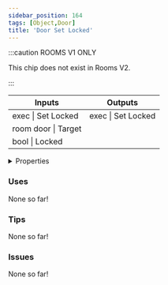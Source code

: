 ```yaml
---
sidebar_position: 164
tags: [Object,Door]
title: 'Door Set Locked'
---
```




:::caution ROOMS V1 ONLY
    
This chip does not exist in Rooms V2.

:::


<IChip uuid="7ca4abb2-d705-4c17-b713-7525122ef286"/>

<table><thead><tr><th>Inputs</th><th>Outputs</th></tr></thead><tbody><tr><td>exec | Set Locked</td><td>exec | Set Locked</td></tr><tr><td>room door | Target</td><td /></tr><tr><td>bool | Locked</td><td /></tr></tbody></table>

<details>
  <summary>Properties</summary>
  <div>
    <div>
    <table>
      <tbody>
        <tr>
          <td>Is beta required?</td>
          <td>No</td>
        </tr>
        <tr>
          <td>Is chip a trolling risk?</td>
          <td>No</td>
        </tr>
        <tr>
          <td>Is chip a role assignment risk?</td>
          <td>No</td>
        </tr>
        <tr>
          <td>Chip UUID</td>
          <td>7ca4abb2-d705-4c17-b713-7525122ef286</td>
        </tr>
        <tr>
          <td>Room availability</td>
          <td>Rooms V1 only</td>
        </tr>
      </tbody>
    </table>
    </div>
  </div>
</details>

### Uses

None so far!

### Tips

None so far!

### Issues

None so far!